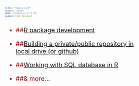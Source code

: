 ```yaml
---
title: "Topics in R"
author: "Jason"
date: created on 6.11.18
output: html_document
---
```


<style type="text/css">
.main-container {
  max-width: 1200px;
  margin-left: 100px;
  margin-right: 0;
}
body{ /* Normal  */
      font-size: 12px;
      margin: 0px;
  }
td {  /* Table  */
  font-size: 8px;
  
}
h1.title {
  font-size: 30px;
  color: DarkRed;
}
h1 { /* Header 1 */
  font-size: 25px;
  color: Black;
}
h2 { /* Header 2 */
    font-size: 25px;
  color: Black;
}
h3 { /* Header 3 */
  background: #cce5ff;
  font-size: 18px;
  font-family: "Times New Roman", Times, serif;
  color: DarkBlue;
}
code.r{ /* Code block */
    font-size: 12px;
}
pre { /* Code block - determines code spacing between lines */
    font-size: 8px;
}

ol { /* ordered list style */
    font-size: 20px;font-weight:bold;}

ul {/* dot list style */
font-size: 20px; color:DarkRed;}


</style>


-  ##[R package development](Package_Developement.html)

-  ##[Building a private/public repository in local drive (or github) ](Private_Repository.html)

-  ##[Working with SQL database in R](SQL_Database.html)

- ##& more...
